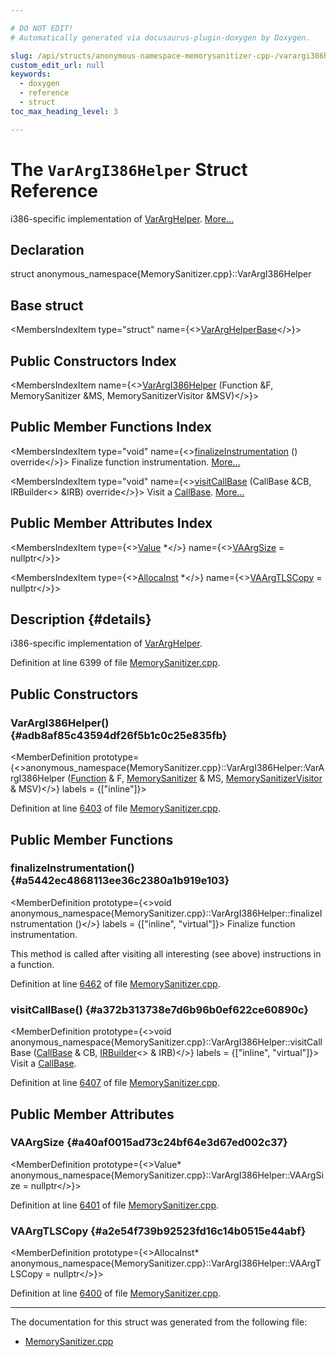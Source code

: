 ```yaml
---

# DO NOT EDIT!
# Automatically generated via docusaurus-plugin-doxygen by Doxygen.

slug: /api/structs/anonymous-namespace-memorysanitizer-cpp-/varargi386helper
custom_edit_url: null
keywords:
  - doxygen
  - reference
  - struct
toc_max_heading_level: 3

---
```





# The `VarArgI386Helper` Struct Reference

<DoxygenPage pluginConfig={pluginConfig}>

i386-specific implementation of <a href="/docs/api/structs/anonymous-namespace-memorysanitizer-cpp-/vararghelper">VarArgHelper</a>. <a href="#details">More...</a>

## Declaration

<CodeBlock>struct anonymous_namespace{MemorySanitizer.cpp}::VarArgI386Helper</CodeBlock>

## Base struct

<MembersIndex>

<MembersIndexItem
  type="struct"
  name={<><a href="/docs/api/structs/anonymous-namespace-memorysanitizer-cpp-/vararghelperbase">VarArgHelperBase</a></>}>
</MembersIndexItem>

</MembersIndex>

## Public Constructors Index

<MembersIndex>

<MembersIndexItem
  name={<><a href="#adb8af85c43594df26f5b1c0c25e835fb">VarArgI386Helper</a> (Function &amp;F, MemorySanitizer &amp;MS, MemorySanitizerVisitor &amp;MSV)</>}>
</MembersIndexItem>

</MembersIndex>

## Public Member Functions Index

<MembersIndex>

<MembersIndexItem
  type="void"
  name={<><a href="#a5442ec4868113ee36c2380a1b919e103">finalizeInstrumentation</a> () override</>}>
Finalize function instrumentation. <a href="#a5442ec4868113ee36c2380a1b919e103">More...</a>
</MembersIndexItem>

<MembersIndexItem
  type="void"
  name={<><a href="#a372b313738e7d6b96b0ef622ce60890c">visitCallBase</a> (CallBase &amp;CB, IRBuilder&lt;&gt; &amp;IRB) override</>}>
Visit a <a href="/docs/api/classes/llvm/callbase">CallBase</a>. <a href="#a372b313738e7d6b96b0ef622ce60890c">More...</a>
</MembersIndexItem>

</MembersIndex>

## Public Member Attributes Index

<MembersIndex>

<MembersIndexItem
  type={<><a href="/docs/api/classes/llvm/value">Value</a> &#42;</>}
  name={<><a href="#a40af0015ad73c24bf64e3d67ed002c37">VAArgSize</a> = nullptr</>}>
</MembersIndexItem>

<MembersIndexItem
  type={<><a href="/docs/api/classes/llvm/allocainst">AllocaInst</a> &#42;</>}
  name={<><a href="#a2e54f739b92523fd16c14b0515e44abf">VAArgTLSCopy</a> = nullptr</>}>
</MembersIndexItem>

</MembersIndex>

## Description {#details}

i386-specific implementation of <a href="/docs/api/structs/anonymous-namespace-memorysanitizer-cpp-/vararghelper">VarArgHelper</a>.

Definition at line 6399 of file <a href="/docs/api/files/lib/lib/transforms/lib/transforms/instrumentation/memorysanitizer-cpp">MemorySanitizer.cpp</a>.

<SectionDefinition>

## Public Constructors

### VarArgI386Helper() {#adb8af85c43594df26f5b1c0c25e835fb}

<MemberDefinition
  prototype={<>anonymous&#95;namespace&#123;MemorySanitizer.cpp&#125;::VarArgI386Helper::VarArgI386Helper (<a href="/docs/api/classes/llvm/function">Function</a> &amp; F, <a href="/docs/api/classes/anonymous-namespace-memorysanitizer-cpp-/memorysanitizer">MemorySanitizer</a> &amp; MS, <a href="/docs/api/structs/anonymous-namespace-memorysanitizer-cpp-/memorysanitizervisitor">MemorySanitizerVisitor</a> &amp; MSV)</>}
  labels = {["inline"]}>

Definition at line <a href="/docs/api/files/lib/lib/transforms/lib/transforms/instrumentation/memorysanitizer-cpp/#l06403">6403</a> of file <a href="/docs/api/files/lib/lib/transforms/lib/transforms/instrumentation/memorysanitizer-cpp">MemorySanitizer.cpp</a>.
</MemberDefinition>

</SectionDefinition>

<SectionDefinition>

## Public Member Functions

### finalizeInstrumentation() {#a5442ec4868113ee36c2380a1b919e103}

<MemberDefinition
  prototype={<>void anonymous&#95;namespace&#123;MemorySanitizer.cpp&#125;::VarArgI386Helper::finalizeInstrumentation ()</>}
  labels = {["inline", "virtual"]}>
Finalize function instrumentation.

This method is called after visiting all interesting (see above) instructions in a function.

Definition at line <a href="/docs/api/files/lib/lib/transforms/lib/transforms/instrumentation/memorysanitizer-cpp/#l06462">6462</a> of file <a href="/docs/api/files/lib/lib/transforms/lib/transforms/instrumentation/memorysanitizer-cpp">MemorySanitizer.cpp</a>.
</MemberDefinition>

### visitCallBase() {#a372b313738e7d6b96b0ef622ce60890c}

<MemberDefinition
  prototype={<>void anonymous&#95;namespace&#123;MemorySanitizer.cpp&#125;::VarArgI386Helper::visitCallBase (<a href="/docs/api/classes/llvm/callbase">CallBase</a> &amp; CB, <a href="/docs/api/classes/llvm/irbuilder">IRBuilder</a>&lt;&gt; &amp; IRB)</>}
  labels = {["inline", "virtual"]}>
Visit a <a href="/docs/api/classes/llvm/callbase">CallBase</a>.

Definition at line <a href="/docs/api/files/lib/lib/transforms/lib/transforms/instrumentation/memorysanitizer-cpp/#l06407">6407</a> of file <a href="/docs/api/files/lib/lib/transforms/lib/transforms/instrumentation/memorysanitizer-cpp">MemorySanitizer.cpp</a>.
</MemberDefinition>

</SectionDefinition>

<SectionDefinition>

## Public Member Attributes

### VAArgSize {#a40af0015ad73c24bf64e3d67ed002c37}

<MemberDefinition
  prototype={<>Value&#42; anonymous&#95;namespace&#123;MemorySanitizer.cpp&#125;::VarArgI386Helper::VAArgSize = nullptr</>}>

Definition at line <a href="/docs/api/files/lib/lib/transforms/lib/transforms/instrumentation/memorysanitizer-cpp/#l06401">6401</a> of file <a href="/docs/api/files/lib/lib/transforms/lib/transforms/instrumentation/memorysanitizer-cpp">MemorySanitizer.cpp</a>.
</MemberDefinition>

### VAArgTLSCopy {#a2e54f739b92523fd16c14b0515e44abf}

<MemberDefinition
  prototype={<>AllocaInst&#42; anonymous&#95;namespace&#123;MemorySanitizer.cpp&#125;::VarArgI386Helper::VAArgTLSCopy = nullptr</>}>

Definition at line <a href="/docs/api/files/lib/lib/transforms/lib/transforms/instrumentation/memorysanitizer-cpp/#l06400">6400</a> of file <a href="/docs/api/files/lib/lib/transforms/lib/transforms/instrumentation/memorysanitizer-cpp">MemorySanitizer.cpp</a>.
</MemberDefinition>

</SectionDefinition>

<hr/>

The documentation for this struct was generated from the following file:

<ul>
<li><a href="/docs/api/files/lib/lib/transforms/lib/transforms/instrumentation/memorysanitizer-cpp">MemorySanitizer.cpp</a></li>
</ul>

</DoxygenPage>

